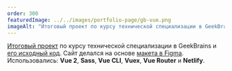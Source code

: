 ```yaml
---
order: 300
featuredImage: ../../images/portfolio-page/gb-vue.png
imageAlt: "Итоговый проект по курсу технической специализации в GeekBrains"
---
```


[Итоговый проект](https://gb-vue-interior-design.netlify.app/)
по курсу технической специализации в GeekBrains и
[его исходный код](https://github.com/yurisdraughts/gb-vue).
Сайт делался на основе 
[макета в Figma](https://www.figma.com/design/okdYD45Tj2JpKsNASccUmf/Interior-Design-Webflow-Website-Template-(Community)-(Copy)-(Copy)?node-id=101-14).
Использовались: **Vue 2**, **Sass**, **Vue CLI**, **Vuex**, **Vue Router** и **Netlify**.